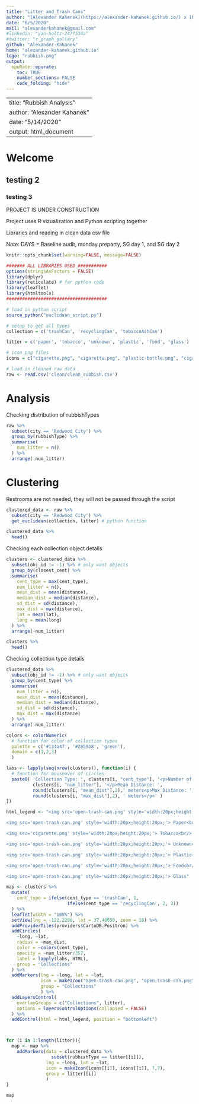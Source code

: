 ---
title: "Litter and Trash Cans"
author: "[Alexander Kahanek](https://alexander-kahanek.github.io/) x [Rubbish](https://www.rubbish.love/)"
date: "6/5/2020"
mail: "alexanderkahanek@gmail.com"
#linkedin: "yan-holtz-2477534a"
#twitter: "r_graph_gallery"
github: "Alexander-Kahanek"
home: "alexander-kahanek.github.io"
logo: "rubbish.png"
output:
  epuRate::epurate:
    toc: TRUE
    number_sections: FALSE
    code_folding: "hide"
---


---
title: "Rubbish Analysis"
author: "Alexander Kahanek"
date: "5/14/2020"
output: html_document
---

# Welcome

## testing 2

### testing 3


PROJECT IS UNDER CONSTRUCTION

Project uses R vizualization and Python scripting together

Libraries and reading in clean data csv file

Note: DAYS = Baseline audit, monday preparty, SG day 1, and SG day 2

```{r, warning=FALSE, message=FALSE}
knitr::opts_chunk$set(warning=FALSE, message=FALSE)

####### ALL LIBRARIES USED ###########
options(stringsAsFactors = FALSE)
library(dplyr)
library(reticulate) # for python code
library(leaflet)
library(htmltools)
######################################

# load in python script
source_python("euclidean_script.py") 

# setup to get all types
collection = c('trashCan', 'recyclingCan', 'tobaccoAshCan')

litter = c('paper', 'tobacco', 'unknown', 'plastic', 'food', 'glass')

# icon png files
icons = c("cigarette.png", "cigarette.png", "plastic-bottle.png", "cigarette.png", "cigarette.png", "cigarette.png")

# load in cleaned raw data
raw <- read.csv('clean/clean_rubbish.csv') 
```

# Analysis

Checking distribution of rubbishTypes

```{r}
raw %>% 
  subset(city == 'Redwood City') %>%
  group_by(rubbishType) %>% 
  summarise(
    num_litter = n()
  ) %>% 
  arrange(-num_litter)
```

# Clustering

Restrooms are not needed, they will not be passed through the script

```{r}
clustered_data <- raw %>% 
  subset(city == 'Redwood City') %>% 
  get_euclidean(collection, litter) # python function

clustered_data %>% 
  head()
```

Checking each collection object details

```{r}
clusters <- clustered_data %>% 
  subset(obj_id != -1) %>% # only want objects
  group_by(closest_cent) %>% 
  summarise(
    cent_type = max(cent_type),
    num_litter = n(),
    mean_dist = mean(distance),
    median_dist = median(distance),
    sd_dist = sd(distance),
    max_dist = max(distance),
    lat = mean(lat),
    long = mean(long)
  ) %>% 
  arrange(-num_litter)

clusters %>% 
  head()
```

Checking collection type details

```{r}
clustered_data %>% 
  subset(obj_id != -1) %>% # only want objects
  group_by(cent_type) %>% 
  summarise(
    num_litter = n(),
    mean_dist = mean(distance),
    median_dist = median(distance),
    sd_dist = sd(distance),
    max_dist = max(distance)
  ) %>% 
  arrange(-num_litter)
```


```{r, fig.width=7, fig.height=8}
colors <- colorNumeric(
  # function for color of collection types
  palette = c('#134a47', '#2859b8', 'green'),
  domain = c(1,2,3)
  )

labs <- lapply(seq(nrow(clusters)), function(i) {
  # function for mouseover of circles
  paste0( 'Collection Type: ', clusters[i, "cent_type"], '<p>Number of Litter Objects: ', 
          clusters[i, "num_litter"], '</p>Mean Distance: ', 
          round(clusters[i, "mean_dist"],2),' meters<p>Max Distance: ', 
          round(clusters[i, "max_dist"],2), ' meters</p>' ) 
})

html_legend <- "<img src='open-trash-can.png' style='width:20px;height:20px;'> Trash & Recycling<br/>

<img src='open-trash-can.png' style='width:20px;height:20px;'> Paper<br/>

<img src='cigarette.png' style='width:20px;height:20px;'> Tobacco<br/>

<img src='open-trash-can.png' style='width:20px;height:20px;'> Unknown<br/>

<img src='open-trash-can.png' style='width:20px;height:20px;'> Plastic<br/>

<img src='open-trash-can.png' style='width:20px;height:20px;'> Food<br/>

<img src='open-trash-can.png' style='width:20px;height:20px;'> Glass"

map <- clusters %>% 
  mutate(
    cent_type = ifelse(cent_type == 'trashCan', 1,
                       ifelse(cent_type == 'recyclingCan', 2, 3))
  ) %>% 
  leaflet(width = "100%") %>% 
  setView(lng = -122.2298, lat = 37.48650, zoom = 18) %>% 
  addProviderTiles(providers$CartoDB.Positron) %>% 
  addCircles(
    ~long, ~lat,
    radius = ~max_dist,
    color = ~colors(cent_type),
    opacity = ~num_litter/357,
    label = lapply(labs, HTML),
    group = "Collections"
  ) %>% 
  addMarkers(lng = ~long, lat = ~lat,
             icon = makeIcon("open-trash-can.png", "open-trash-can.png", 15,15),
             group = "Collections"
             ) %>% 
  addLayersControl(
    overlayGroups = c("Collections", litter),
    options = layersControlOptions(collapsed = FALSE)
  ) %>% 
  addControl(html = html_legend, position = "bottomleft")



for (i in 1:length(litter)){
  map <- map %>% 
    addMarkers(data = clustered_data %>% 
                 subset(rubbishType == litter[[i]]),
               lng = ~long, lat = ~lat,
               icon = makeIcon(icons[[i]], icons[[i]], 7,7),
               group = litter[[i]]
               ) 
}

map

```



```{r}

```




